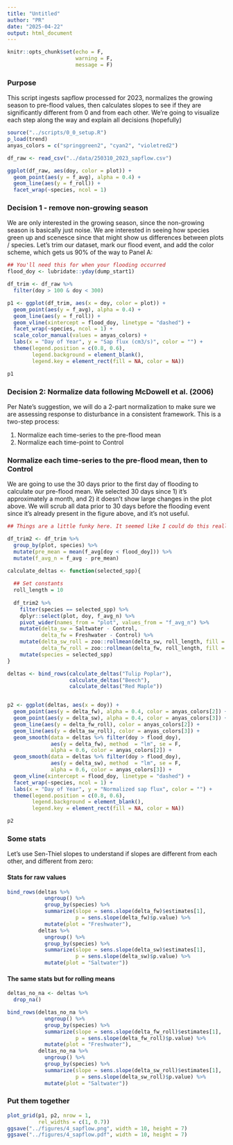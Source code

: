 ```yaml
---
title: "Untitled"
author: "PR"
date: "2025-04-22"
output: html_document
---
```


```r
knitr::opts_chunk$set(echo = F, 
                      warning = F, 
                      message = F)
```

### Purpose

This script ingests sapflow processed for 2023, normalizes the growing season to pre-flood values, then calculates slopes to see if they are significantly different from 0 and from each other. We're going to visualize each step along the way and explain all decisions (hopefully)


```r
source("../scripts/0_0_setup.R")
p_load(trend)
anyas_colors = c("springgreen2", "cyan2", "violetred2")
```


```r
df_raw <- read_csv("../data/250310_2023_sapflow.csv")

ggplot(df_raw, aes(doy, color = plot)) + 
  geom_point(aes(y = f_avg), alpha = 0.4) + 
  geom_line(aes(y = f_roll)) + 
  facet_wrap(~species, ncol = 1)
```

### Decision 1 - remove non-growing season

We are only interested in the growing season, since the non-growing season is basically just noise. We are interested in seeing how species green up and scenesce since that might show us differences between plots / species. Let's trim our dataset, mark our flood event, and add the color scheme, which gets us 90% of the way to Panel A: 

```r
## You'll need this for when your flooding occurred
flood_doy <- lubridate::yday(dump_start1)

df_trim <- df_raw %>% 
  filter(doy > 100 & doy < 300)

p1 <- ggplot(df_trim, aes(x = doy, color = plot)) + 
  geom_point(aes(y = f_avg), alpha = 0.4) + 
  geom_line(aes(y = f_roll)) + 
  geom_vline(xintercept = flood_doy, linetype = "dashed") + 
  facet_wrap(~species, ncol = 1) + 
  scale_color_manual(values = anyas_colors) + 
  labs(x = "Day of Year", y = "Sap flux (cm3/s)", color = "") + 
  theme(legend.position = c(0.8, 0.6), 
        legend.background = element_blank(), 
        legend.key = element_rect(fill = NA, color = NA)) 

p1
```

### Decision 2: Normalize data following McDowell et al. (2006)

Per Nate's suggestion, we will do a 2-part normalization to make sure we are assessing response to disturbance in a consistent framework. This is a two-step process: 

  1. Normalize each time-series to the pre-flood mean
  2. Normalize each time-point to Control

### Normalize each time-series to the pre-flood mean, then to Control

We are going to use the 30 days prior to the first day of flooding to calculate our pre-flood mean. We selected 30 days since 1) it's approximately a month, and 2) it doesn't show large changes in the plot above. We will scrub all data prior to 30 days before the flooding event since it's already present in the figure above, and it's not useful.

```r

## Things are a little funky here. It seemed like I could do this really tidily but then things kept looking weird so I'm opting for the aggressively transparent, ugly version of the code.

df_trim2 <- df_trim %>% 
  group_by(plot, species) %>% 
  mutate(pre_mean = mean(f_avg[doy < flood_doy])) %>% 
  mutate(f_avg_n = f_avg - pre_mean)

calculate_deltas <- function(selected_spp){
  
  ## Set constants
  roll_length = 10
  
  df_trim2 %>% 
    filter(species == selected_spp) %>% 
    dplyr::select(plot, doy, f_avg_n) %>% 
    pivot_wider(names_from = "plot", values_from = "f_avg_n") %>% 
    mutate(delta_sw = Saltwater - Control, 
           delta_fw = Freshwater - Control) %>% 
    mutate(delta_sw_roll = zoo::rollmean(delta_sw, roll_length, fill = NA), 
           delta_fw_roll = zoo::rollmean(delta_fw, roll_length, fill = NA)) %>% 
    mutate(species = selected_spp)
}

deltas <- bind_rows(calculate_deltas("Tulip Poplar"), 
                    calculate_deltas("Beech"), 
                    calculate_deltas("Red Maple"))


p2 <- ggplot(deltas, aes(x = doy)) + 
  geom_point(aes(y = delta_fw), alpha = 0.4, color = anyas_colors[2]) + 
  geom_point(aes(y = delta_sw), alpha = 0.4, color = anyas_colors[3]) + 
  geom_line(aes(y = delta_fw_roll), color = anyas_colors[2]) + 
  geom_line(aes(y = delta_sw_roll), color = anyas_colors[3]) + 
  geom_smooth(data = deltas %>% filter(doy > flood_doy), 
              aes(y = delta_fw), method  = "lm", se = F, 
              alpha = 0.6, color = anyas_colors[2]) + 
  geom_smooth(data = deltas %>% filter(doy > flood_doy), 
              aes(y = delta_sw), method  = "lm", se = F,
              alpha = 0.6, color = anyas_colors[3]) + 
  geom_vline(xintercept = flood_doy, linetype = "dashed") + 
  facet_wrap(~species, ncol = 1) + 
  labs(x = "Day of Year", y = "Normalized sap flux", color = "") + 
  theme(legend.position = c(0.8, 0.6), 
        legend.background = element_blank(), 
        legend.key = element_rect(fill = NA, color = NA)) 

p2 

```

### Some stats

Let's use Sen-Thiel slopes to understand if slopes are different from each other, and different from zero: 

#### Stats for raw values
```r
bind_rows(deltas %>% 
            ungroup() %>% 
            group_by(species) %>% 
            summarize(slope = sens.slope(delta_fw)$estimates[1], 
                      p = sens.slope(delta_fw)$p.value) %>% 
            mutate(plot = "Freshwater"), 
          deltas %>% 
            ungroup() %>% 
            group_by(species) %>% 
            summarize(slope = sens.slope(delta_sw)$estimates[1], 
                      p = sens.slope(delta_sw)$p.value) %>% 
            mutate(plot = "Saltwater"))
```

#### The same stats but for rolling means
```r

deltas_no_na <- deltas %>% 
  drop_na() 

bind_rows(deltas_no_na %>% 
            ungroup() %>% 
            group_by(species) %>% 
            summarize(slope = sens.slope(delta_fw_roll)$estimates[1], 
                      p = sens.slope(delta_fw_roll)$p.value) %>% 
            mutate(plot = "Freshwater"), 
          deltas_no_na %>% 
            ungroup() %>% 
            group_by(species) %>% 
            summarize(slope = sens.slope(delta_sw_roll)$estimates[1], 
                      p = sens.slope(delta_sw_roll)$p.value) %>% 
            mutate(plot = "Saltwater"))
```


### Put them together

```r
plot_grid(p1, p2, nrow = 1, 
          rel_widths = c(1, 0.7))
ggsave("../figures/4_sapflow.png", width = 10, height = 7)
ggsave("../figures/4_sapflow.pdf", width = 10, height = 7)

```




